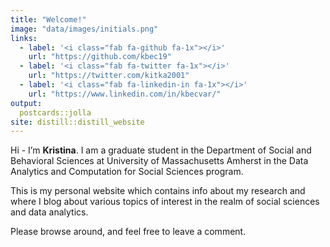 ```yaml
---
title: "Welcome!"
image: "data/images/initials.png"
links:
  - label: '<i class="fab fa-github fa-1x"></i>'
    url: "https://github.com/kbec19"
  - label: '<i class="fab fa-twitter fa-1x"></i>'
    url: "https://twitter.com/kitka2001"
  - label: '<i class="fab fa-linkedin-in fa-1x"></i>'
    url: "https://www.linkedin.com/in/kbecvar/"
output:
  postcards::jolla
site: distill::distill_website  
---
```


Hi - I’m **Kristina**. I am a graduate student 
in the Department of Social and Behavioral Sciences at University of Massachusetts Amherst
in the Data Analytics and Computation for Social Sciences program.


This is my personal website which contains info about my research and where I
blog about various topics of interest in the realm of social sciences and data analytics.

Please browse around, and feel free to leave a comment.